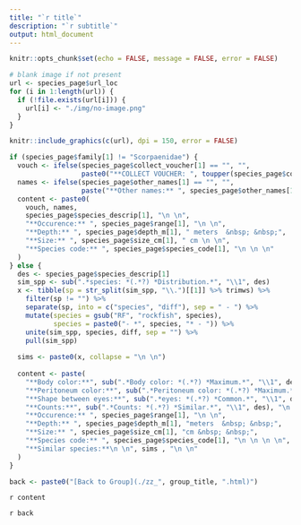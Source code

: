 ```yaml
---
title: "`r title`"
description: "`r subtitle`"
output: html_document
---
```


```r
knitr::opts_chunk$set(echo = FALSE, message = FALSE, error = FALSE)
```

```r
# blank image if not present
url <- species_page$url_loc
for (i in 1:length(url)) {
  if (!file.exists(url[i])) {
    url[i] <- "./img/no-image.png"
  }
}

knitr::include_graphics(c(url), dpi = 150, error = FALSE)

if (species_page$family[1] != "Scorpaenidae") {
  vouch <- ifelse(species_page$collect_voucher[1] == "", "",
                  paste0("**COLLECT VOUCHER: ", toupper(species_page$collect_voucher[1]), "** \n \n"))
  names <- ifelse(species_page$other_names[1] == "", "",
                  paste("**Other names:** ", species_page$other_names[1], "\n \n"))
  content <- paste0(
    vouch, names,
    species_page$species_descrip[1], "\n \n",
    "**Occurence:** ", species_page$range[1], "\n \n",
    "**Depth:** ", species_page$depth_m[1], " meters  &nbsp; &nbsp;",
    "**Size:** ", species_page$size_cm[1], " cm \n \n",
    "**Species code:** ", species_page$species_code[1], "\n \n \n"
  )
} else {
  des <- species_page$species_descrip[1]
  sim_spp <- sub(".*species: *(.*?) *Distribution.*", "\\1", des)
  x <- tibble(sp = str_split(sim_spp, "\\.")[[1]] %>% trimws) %>%
    filter(sp != "") %>%
    separate(sp, into = c("species", "diff"), sep = " - ") %>%
    mutate(species = gsub("RF", "rockfish", species),
           species = paste0("- *", species, "* - ")) %>%
    unite(sim_spp, species, diff, sep = "") %>%
    pull(sim_spp)
  
  sims <- paste0(x, collapse = "\n \n")
  
  content <- paste(
    "**Body color:**", sub(".*Body color: *(.*?) *Maximum.*", "\\1", des), "\n \n",
    "**Peritoneum color:**", sub(".*Peritoneum color: *(.*?) *Maximum.*", "\\1", des), "&nbsp; &nbsp;",
    "**Shape between eyes:**", sub(".*eyes: *(.*?) *Common.*", "\\1", des), "\n \n",
    "**Counts:**", sub(".*Counts: *(.*?) *Similar.*", "\\1", des), "\n \n",
    "**Occurence:** ", species_page$range[1], "\n \n",
    "**Depth:** ", species_page$depth_m[1], "meters  &nbsp; &nbsp;",
    "**Size:** ", species_page$size_cm[1], "cm &nbsp; &nbsp;",
    "**Species code:** ", species_page$species_code[1], "\n \n \n \n",
    "**Similar species:**\n \n", sims , "\n \n"
  )
}

back <- paste0("[Back to Group](./zz_", group_title, ".html)")
```

`r content`



`r back`
